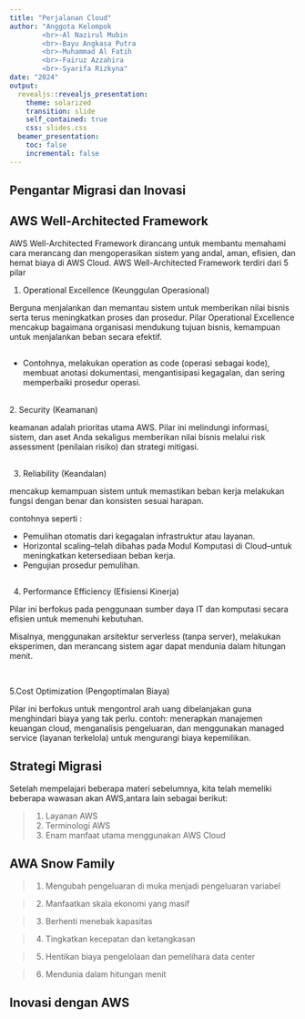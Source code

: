 ```yaml
---
title: "Perjalanan Cloud"
author: "Anggota Kelompok
        <br>-Al Nazirul Mubin
        <br>-Bayu Angkasa Putra
        <br>-Muhammad Al Fatih
        <br>-Fairuz Azzahira
        <br>-Syarifa Rizkyna"
date: "2024"
output:
  revealjs::revealjs_presentation:
    theme: solarized
    transition: slide
    self_contained: true
    css: slides.css
  beamer_presentation:
    toc: false
    incremental: false
---
```


## Pengantar Migrasi dan Inovasi






## AWS Well-Architected Framework

AWS Well-Architected Framework dirancang untuk membantu memahami cara merancang dan mengoperasikan sistem yang andal, aman, efisien, dan hemat biaya di AWS Cloud. AWS Well-Architected Framework terdiri dari 5 pilar 

1. Operational Excellence (Keunggulan Operasional)

Berguna menjalankan dan memantau sistem untuk memberikan nilai bisnis serta terus meningkatkan proses dan prosedur. Pilar Operational Excellence mencakup bagaimana organisasi  mendukung tujuan bisnis, kemampuan untuk menjalankan beban secara efektif.


## 
<div>
- Contohnya, melakukan operation as code (operasi sebagai kode), membuat anotasi dokumentasi, mengantisipasi kegagalan, dan sering memperbaiki prosedur operasi.

<br>
2. Security (Keamanan)

keamanan adalah prioritas utama AWS. Pilar ini melindungi informasi, sistem, dan aset Anda sekaligus memberikan nilai bisnis melalui risk assessment (penilaian risiko) dan strategi mitigasi.
</div>


## 

<div>

3. Reliability (Keandalan)

mencakup kemampuan sistem untuk memastikan beban kerja melakukan fungsi dengan benar dan konsisten sesuai harapan.

contohnya seperti :
<br>

- Pemulihan otomatis dari kegagalan infrastruktur atau layanan.
- Horizontal scaling--telah dibahas pada Modul Komputasi di Cloud--untuk meningkatkan ketersediaan beban kerja.
- Pengujian prosedur pemulihan.

</div>


## 

<div>
4. Performance Efficiency (Efisiensi Kinerja)

Pilar ini berfokus pada penggunaan sumber daya IT dan komputasi secara efisien untuk memenuhi kebutuhan.

Misalnya, menggunakan arsitektur serverless (tanpa server), melakukan eksperimen, dan merancang sistem agar dapat mendunia dalam hitungan menit.

<br>

5.Cost Optimization (Pengoptimalan Biaya) 

Pilar ini berfokus untuk mengontrol arah uang dibelanjakan guna menghindari biaya yang tak perlu.
contoh: 
menerapkan manajemen keuangan cloud, menganalisis pengeluaran, dan menggunakan managed service (layanan terkelola) untuk mengurangi biaya kepemilikan.
</div>

## Strategi Migrasi

Setelah mempelajari beberapa materi sebelumnya, kita telah memeliki beberapa wawasan akan AWS,antara lain sebagai berikut:

>1. Layanan AWS
>2. Terminologi AWS
>3. Enam manfaat utama menggunakan AWS Cloud


## AWA Snow Family

>1. Mengubah pengeluaran di muka menjadi pengeluaran variabel

>2. Manfaatkan skala ekonomi yang masif

>3. Berhenti menebak kapasitas

>4. Tingkatkan kecepatan dan ketangkasan

>5. Hentikan biaya pengelolaan dan pemelihara data center

>6. Mendunia dalam hitungan menit



## Inovasi dengan AWS
